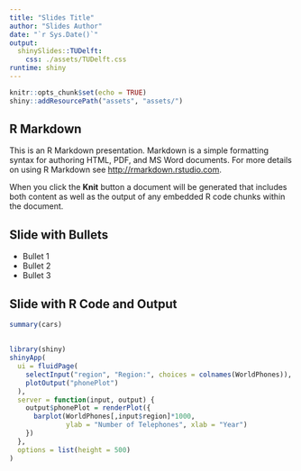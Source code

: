 ```yaml
---
title: "Slides Title"
author: "Slides Author"
date: "`r Sys.Date()`"
output: 
  shinySlides::TUDelft:
    css: ./assets/TUDelft.css
runtime: shiny
---
```


```r
knitr::opts_chunk$set(echo = TRUE)
shiny::addResourcePath("assets", "assets/")
```

## R Markdown

This is an R Markdown presentation. Markdown is a simple formatting syntax for authoring HTML, PDF, and MS Word documents. For more details on using R Markdown see <http://rmarkdown.rstudio.com>.

When you click the **Knit** button a document will be generated that includes both content as well as the output of any embedded R code chunks within the document.

## Slide with Bullets

- Bullet 1
- Bullet 2
- Bullet 3

## Slide with R Code and Output

```r
summary(cars)
```

## 

```r
library(shiny)
shinyApp(
  ui = fluidPage(
    selectInput("region", "Region:", choices = colnames(WorldPhones)),
    plotOutput("phonePlot")
  ),
  server = function(input, output) {
    output$phonePlot = renderPlot({
      barplot(WorldPhones[,input$region]*1000,
              ylab = "Number of Telephones", xlab = "Year")
    })
  },
  options = list(height = 500)
)
```
